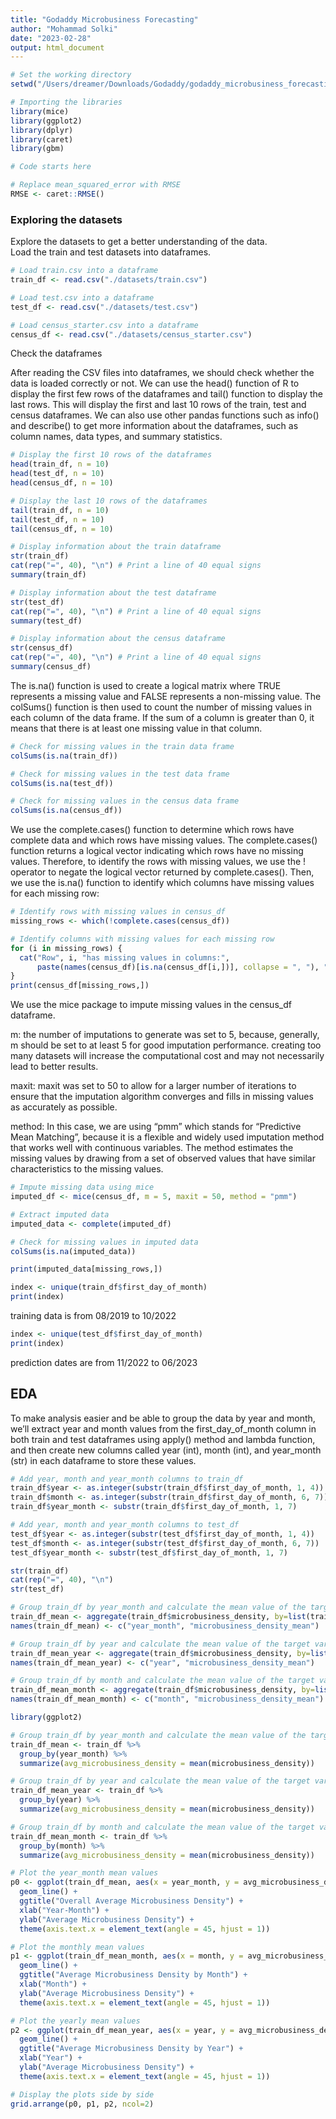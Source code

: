 ```yaml
---
title: "Godaddy Microbusiness Forecasting"
author: "Mohammad Solki"
date: "2023-02-28"
output: html_document
---
```


```r
# Set the working directory
setwd("/Users/dreamer/Downloads/Godaddy/godaddy_microbusiness_forecasting")
```

```r
# Importing the libraries
library(mice)
library(ggplot2)
library(dplyr)
library(caret)
library(gbm)

# Code starts here

# Replace mean_squared_error with RMSE
RMSE <- caret::RMSE()

```

### Exploring the datasets

Explore the datasets to get a better understanding of the data.\
Load the train and test datasets into dataframes.

```r
# Load train.csv into a dataframe
train_df <- read.csv("./datasets/train.csv")

# Load test.csv into a dataframe
test_df <- read.csv("./datasets/test.csv")

# Load census_starter.csv into a dataframe
census_df <- read.csv("./datasets/census_starter.csv")

```

Check the dataframes

After reading the CSV files into dataframes, we should check whether the data is loaded correctly or not. We can use the head() function of R to display the first few rows of the dataframes and tail() function to display the last rows. This will display the first and last 10 rows of the train, test and census dataframes. We can also use other pandas functions such as info() and describe() to get more information about the dataframes, such as column names, data types, and summary statistics.

```r
# Display the first 10 rows of the dataframes
head(train_df, n = 10)
head(test_df, n = 10)
head(census_df, n = 10)

```

```r
# Display the last 10 rows of the dataframes
tail(train_df, n = 10)
tail(test_df, n = 10)
tail(census_df, n = 10)
```

```r
# Display information about the train dataframe
str(train_df)
cat(rep("=", 40), "\n") # Print a line of 40 equal signs
summary(train_df)
```

```r
# Display information about the test dataframe
str(test_df)
cat(rep("=", 40), "\n") # Print a line of 40 equal signs
summary(test_df)
```

```r
# Display information about the census dataframe
str(census_df)
cat(rep("=", 40), "\n") # Print a line of 40 equal signs
summary(census_df)
```

The is.na() function is used to create a logical matrix where TRUE represents a missing value and FALSE represents a non-missing value. The colSums() function is then used to count the number of missing values in each column of the data frame. If the sum of a column is greater than 0, it means that there is at least one missing value in that column.

```r
# Check for missing values in the train data frame
colSums(is.na(train_df))
```

```r
# Check for missing values in the test data frame
colSums(is.na(test_df))
```

```r
# Check for missing values in the census data frame
colSums(is.na(census_df))
```

We use the complete.cases() function to determine which rows have complete data and which rows have missing values. The complete.cases() function returns a logical vector indicating which rows have no missing values. Therefore, to identify the rows with missing values, we use the ! operator to negate the logical vector returned by complete.cases(). Then, we use the is.na() function to identify which columns have missing values for each missing row:

```r
# Identify rows with missing values in census_df
missing_rows <- which(!complete.cases(census_df))
```

```r
# Identify columns with missing values for each missing row
for (i in missing_rows) {
  cat("Row", i, "has missing values in columns:",
      paste(names(census_df)[is.na(census_df[i,])], collapse = ", "), "\n")
}
print(census_df[missing_rows,])

```

We use the mice package to impute missing values in the census_df dataframe.

m: the number of imputations to generate was set to 5, because, generally, m should be set to at least 5 for good imputation performance. creating too many datasets will increase the computational cost and may not necessarily lead to better results.

maxit: maxit was set to 50 to allow for a larger number of iterations to ensure that the imputation algorithm converges and fills in missing values as accurately as possible.

method: In this case, we are using "pmm" which stands for "Predictive Mean Matching", because it is a flexible and widely used imputation method that works well with continuous variables. The method estimates the missing values by drawing from a set of observed values that have similar characteristics to the missing values.

```r
# Impute missing data using mice
imputed_df <- mice(census_df, m = 5, maxit = 50, method = "pmm")
```

```r
# Extract imputed data
imputed_data <- complete(imputed_df)

# Check for missing values in imputed data
colSums(is.na(imputed_data))

```

```r
print(imputed_data[missing_rows,])
```

```r
index <- unique(train_df$first_day_of_month)
print(index)
```

training data is from 08/2019 to 10/2022

```r
index <- unique(test_df$first_day_of_month)
print(index)
```

prediction dates are from 11/2022 to 06/2023

## EDA

To make analysis easier and be able to group the data by year and month, we'll extract year and month values from the first_day_of_month column in both train and test dataframes using apply() method and lambda function, and then create new columns called year (int), month (int), and year_month (str) in each dataframe to store these values.

```r
# Add year, month and year_month columns to train_df
train_df$year <- as.integer(substr(train_df$first_day_of_month, 1, 4))
train_df$month <- as.integer(substr(train_df$first_day_of_month, 6, 7))
train_df$year_month <- substr(train_df$first_day_of_month, 1, 7)

# Add year, month and year_month columns to test_df
test_df$year <- as.integer(substr(test_df$first_day_of_month, 1, 4))
test_df$month <- as.integer(substr(test_df$first_day_of_month, 6, 7))
test_df$year_month <- substr(test_df$first_day_of_month, 1, 7)
```

```r
str(train_df)
cat(rep("=", 40), "\n")
str(test_df)

```

```r
# Group train_df by year_month and calculate the mean value of the target variable for each group
train_df_mean <- aggregate(train_df$microbusiness_density, by=list(train_df$year_month), FUN=mean)
names(train_df_mean) <- c("year_month", "microbusiness_density_mean")

# Group train_df by year and calculate the mean value of the target variable for each group
train_df_mean_year <- aggregate(train_df$microbusiness_density, by=list(train_df$year), FUN=mean)
names(train_df_mean_year) <- c("year", "microbusiness_density_mean")

# Group train_df by month and calculate the mean value of the target variable for each group
train_df_mean_month <- aggregate(train_df$microbusiness_density, by=list(train_df$month), FUN=mean)
names(train_df_mean_month) <- c("month", "microbusiness_density_mean")
```

```r
library(ggplot2)

# Group train_df by year_month and calculate the mean value of the target variable for each group
train_df_mean <- train_df %>%
  group_by(year_month) %>%
  summarize(avg_microbusiness_density = mean(microbusiness_density))

# Group train_df by year and calculate the mean value of the target variable for each group
train_df_mean_year <- train_df %>%
  group_by(year) %>%
  summarize(avg_microbusiness_density = mean(microbusiness_density))

# Group train_df by month and calculate the mean value of the target variable for each group
train_df_mean_month <- train_df %>%
  group_by(month) %>%
  summarize(avg_microbusiness_density = mean(microbusiness_density))

# Plot the year_month mean values
p0 <- ggplot(train_df_mean, aes(x = year_month, y = avg_microbusiness_density)) +
  geom_line() +
  ggtitle("Overall Average Microbusiness Density") +
  xlab("Year-Month") +
  ylab("Average Microbusiness Density") +
  theme(axis.text.x = element_text(angle = 45, hjust = 1))

# Plot the monthly mean values
p1 <- ggplot(train_df_mean_month, aes(x = month, y = avg_microbusiness_density)) +
  geom_line() +
  ggtitle("Average Microbusiness Density by Month") +
  xlab("Month") +
  ylab("Average Microbusiness Density") +
  theme(axis.text.x = element_text(angle = 45, hjust = 1))

# Plot the yearly mean values
p2 <- ggplot(train_df_mean_year, aes(x = year, y = avg_microbusiness_density)) +
  geom_line() +
  ggtitle("Average Microbusiness Density by Year") +
  xlab("Year") +
  ylab("Average Microbusiness Density") +
  theme(axis.text.x = element_text(angle = 45, hjust = 1))

# Display the plots side by side
grid.arrange(p0, p1, p2, ncol=2)

```
